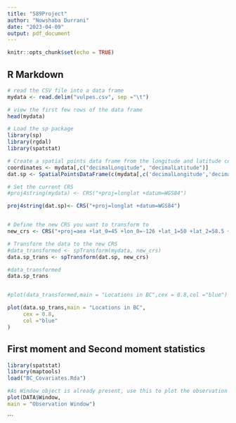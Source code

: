 ```yaml
---
title: "589Project"
author: "Nowshaba Durrani"
date: "2023-04-09"
output: pdf_document
---
```


```r
knitr::opts_chunk$set(echo = TRUE)
```

## R Markdown

```r
# read the CSV file into a data frame
mydata <- read.delim("vulpes.csv", sep ="\t")

# view the first few rows of the data frame
head(mydata)
```


```r
# Load the sp package
library(sp)
library(rgdal)
library(spatstat)

# Create a spatial points data frame from the longitude and latitude columns
coordinates <- mydata[,c("decimalLongitude", "decimalLatitude")]
dat.sp <- SpatialPointsDataFrame(c(mydata[,c('decimalLongitude','decimalLatitude')]), data = mydata)

# Set the current CRS
#proj4string(mydata) <- CRS("+proj=longlat +datum=WGS84")

proj4string(dat.sp)<- CRS("+proj=longlat +datum=WGS84")


# Define the new CRS you want to transform to
new_crs <- CRS("+proj=aea +lat_0=45 +lon_0=-126 +lat_1=50 +lat_2=58.5 +x_0=1000000 +y_0=0 +datum=NAD83 +units=m +no_defs")

# Transform the data to the new CRS
#data_transformed <- spTransform(mydata, new_crs)
data.sp_trans <- spTransform(dat.sp, new_crs)

#data_transformed
data.sp_trans


#plot(data_transformed,main = "Locations in BC",cex = 0.8,col ="blue")

plot(data.sp_trans,main = "Locations in BC",
     cex = 0.8,
     col ="blue"
)
```

## First moment and Second moment statistics

```r
library(spatstat)
library(maptools)
load("BC_Covariates.Rda")
```


```r
#As Window object is already present, use this to plot the observation window
plot(DATA$Window,
main = "Observation Window")
```
```

